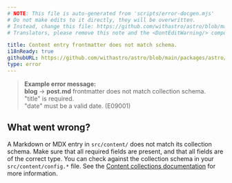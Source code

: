 ```yaml
---
# NOTE: This file is auto-generated from 'scripts/error-docgen.mjs'
# Do not make edits to it directly, they will be overwritten.
# Instead, change this file: https://github.com/withastro/astro/blob/main/packages/astro/src/core/errors/errors-data.ts
# Translators, please remove this note and the <DontEditWarning/> component.

title: Content entry frontmatter does not match schema.
i18nReady: true
githubURL: https://github.com/withastro/astro/blob/main/packages/astro/src/core/errors/errors-data.ts
type: error
---
```


<DontEditWarning />


> **Example error message:**<br/>
**blog** → **post.md** frontmatter does not match collection schema.<br/>
"title" is required.<br/>
"date" must be a valid date. (E09001)

## What went wrong?
A Markdown or MDX entry in `src/content/` does not match its collection schema.
Make sure that all required fields are present, and that all fields are of the correct type.
You can check against the collection schema in your `src/content/config.*` file.
See the [Content collections documentation](/en/guides/content-collections/) for more information.



